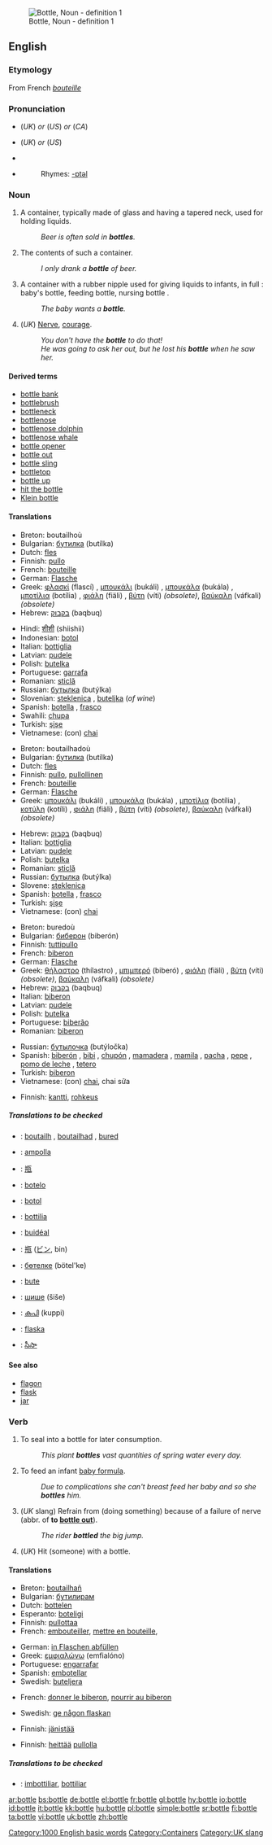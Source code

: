 [[Image:Beaujolais Nouveau bottle.jpg|thumb|Bottle, Noun - definition 1]]
==English==

===Etymology===
From French ''[[bouteille]]''

===Pronunciation===
*{{IPA|/ˈbɒt(ə)l/}} (''UK'') ''or'' {{IPA|/ˈbɑt(ə)l/}} (''US'') ''or'' {{IPA|/ˈbɑɾ(ə)l/}} (''CA'')
*{{SAMPA|/"bQt(@)l/}} (''UK'') ''or'' {{SAMPA|/"bAt(@)l/}} (''US'')
*{{audio|en-us-bottle.ogg|Audio (US)}}
*{{audio|en-ca-bottle.ogg|Audio (CA)}}
*:Rhymes: [[Rhymes:English:-ɒtəl|-ɒtəl]]

===Noun===
{{en-noun}}

# A container, typically made of glass and having a tapered neck, used for holding liquids.
#: ''Beer is often sold in '''bottles'''.''
# The contents of such a container.
#: ''I only drank a '''bottle''' of beer.''
# A container with a rubber nipple used for giving liquids to infants, in full : baby's bottle, feeding bottle, nursing bottle {{US}}.
#: ''The baby wants a '''bottle'''.''
# (''UK'') [[Nerve]], [[courage]].
#: ''You don't have the '''bottle''' to do that!''
#: ''He was going to ask her out, but he lost his '''bottle''' when he saw her.''

====Derived terms====
* [[bottle bank]]
* [[bottlebrush]]
* [[bottleneck]]
* [[bottlenose]]
* [[bottlenose dolphin]]
* [[bottlenose whale]]
* [[bottle opener]]
* [[bottle out]]
* [[bottle sling]]
* [[bottletop]]
* [[bottle up]]
* [[hit the bottle]]
* [[Klein bottle]]

====Translations====
{{trans-top|A container, typically made of glass and having a tapered neck, used for holding liquids}}
*Breton: boutailhoù {{p}}
*Bulgarian: [[бутилка]] (butílka) {{f}}
*Dutch: [[fles]] {{f}}
*Finnish: [[pullo]]
*French: [[bouteille]] {{f}}
*German: [[Flasche]] {{f}}
*Greek: [[φλασκί]] (flascí) {{n}}, [[μπουκάλι]] (bukáli) {{n}}, [[μπουκάλα]] (bukála) {{f}}, [[μποτίλια]] (botília) {{f}}, [[φιάλη]] (fiäli) {{f}}, [[βύτη]] (víti) {{f}} ''(obsolete)'', [[βαύκαλη]] (váfkali) {{f}} ''(obsolete)''
*Hebrew: [[בקבוק]] (baqbuq) {{m}}
{{trans-mid}}
*Hindi: [[शीशी]] (shiishii) {{f}}
*Indonesian: [[botol]]
*Italian: [[bottiglia]] {{f}}
*Latvian: [[pudele]] {{f}}
*Polish: [[butelka]] {{f}}
*Portuguese: [[garrafa]] {{f}}
*Romanian: [[sticlă]]
*Russian: [[бутылка]] (butýlka) {{f}}
*Slovenian: [[steklenica]] {{f}}, [[buteljka]] {{f}} (''of wine'')
*Spanish: [[botella]] {{f}}, [[frasco]] {{m}}
*Swahili: [[chupa]]
*Turkish: [[şişe]]
*Vietnamese: (con) [[chai]]
{{trans-bottom}}

{{trans-top|The contents of such a container}}
*Breton: boutailhadoù {{p}}
*Bulgarian: [[бутилка]] (butílka) {{f}}
*Dutch: [[fles]] {{f}}
*Finnish: [[pullo]], [[pullollinen]]
*French: [[bouteille]] {{f}}
*German: [[Flasche]] {{f}}
*Greek: [[μπουκάλι]] (bukáli) {{n}}, [[μπουκάλα]] (bukála) {{f}}, [[μποτίλια]] (botília) {{f}}, [[κοτύλη]] (kotíli) {{f}}, [[φιάλη]] (fiäli) {{f}}, [[βύτη]] (víti) {{f}} ''(obsolete)'', [[βαύκαλη]] (váfkali) {{f}} ''(obsolete)''
{{trans-mid}}
*Hebrew: [[בקבוק]] (baqbuq) {{m}}
*Italian: [[bottiglia]] {{f}}
*Latvian: [[pudele]] {{f}}
*Polish: [[butelka]] {{f}}
*Romanian: [[sticlă]]
*Russian: [[бутылка]] (butýlka) {{f}}
*Slovene: [[steklenica]] {{f}}
*Spanish: [[botella]] {{f}}, [[frasco]] {{m}}
*Turkish: [[şişe]]
*Vietnamese: (con) [[chai]]
{{trans-bottom}}

{{trans-top|A container with a rubber nipple used for giving liquids to infants}}
*Breton: buredoù {{p}}
*Bulgarian: [[биберон]] (biberón) {{m}}
*Finnish: [[tuttipullo]]
*French: [[biberon]] {{m}}
*German: [[Flasche]] {{f}}
*Greek: [[θήλαστρο]] (thílastro) {{n}}, [[μπιμπερό]] (biberó) {{n}}, [[φιάλη]] (fiäli) {{f}}, [[βύτη]] (víti) {{f}} ''(obsolete)'', [[βαύκαλη]] (váfkali) {{f}} ''(obsolete)''
*Hebrew: [[בקבוק]] (baqbuq) {{m}}
*Italian: [[biberon]] {{m}}
*Latvian: [[pudele]] {{f}}
*Polish: [[butelka]] {{f}}
*Portuguese: [[biberão]] {{m}}
*Romanian: [[biberon]]
{{trans-mid}}
*Russian: [[бутылочка]] (butýločka) {{f}}
*Spanish: [[biberón]] {{m}} {{italbrac|especially Spain, Dominican Republic and Mexico - formal in other countries}}, [[bibi]] {{m}} {{italbrac|Puerto Rico|colloquial}}, [[chupón]] {{m}} {{italbrac|Costa Rica}}, [[mamadera]] {{f}} {{italbrac|Argentina|Bolivia|Chile|Cuba|Ecuador|Panama|Paraguay|Peru| Uruguay}}, [[mamila]] {{m}} {{italbrac|Mexico|colloquial}}, [[pacha]] {{f}} {{italbrac|El Salvador|Guatemala|Nicaragua}}, [[pepe]] {{m}} {{italbrac|Honduras|colloquial}}, [[pomo de leche]] {{m}} {{italbrac|Cuba}}, [[tetero]] {{m}} {{italbrac|Colombia|Venezuela}} 
*Turkish: [[biberon]]
*Vietnamese: (con) [[chai]], chai sữa
{{trans-bottom}}

{{trans-top|Nerve, courage}}
*Finnish: [[kantti]], [[rohkeus]]
{{trans-mid}}
{{trans-bottom}}

=====Translations to be checked=====
{{checktrans}}
{{top}}
*{{ttbc|Breton}}: [[boutailh]] {{f}}, [[boutailhad]] {{f}}, [[bured]] {{f}}
*{{ttbc|Catalan}}: [[ampolla]] {{f}}
*{{ttbc|CJKV Characters}}: [[瓶]]
*{{ttbc|Esperanto}}: [[botelo]]
*{{ttbc|Indonesian}}: [[botol]]
*{{ttbc|Interlingua}}: [[bottilia]]
*{{ttbc|Irish}}: [[buidéal]]
*{{ttbc|Japanese}}: [[瓶]] ([[ビン]], bin)
*{{ttbc|Kazakh}}: [[бөтелке]] (bötel'ke)
{{mid}}
*{{ttbc|Kuna}}: [[bute]]
*{{ttbc|Macedonian}}: [[шише]] (šiše)
*{{ttbc|Malayalam}}: [[കുപി]] (kuppi)
*{{ttbc|Swedish}}: [[flaska]]
*{{ttbc|Telugu}}: [[సీసా]]
{{bottom}}

====See also====
*[[flagon]]
*[[flask]]
*[[jar]]

===Verb===
{{en-verb|bottl|ing}}

# To seal into a bottle for later consumption.
#: ''This plant '''bottles''' vast quantities of spring water every day.''
# {{UK}} To feed an infant [[baby formula]].
#: ''Due to complications she can't breast feed her baby and so she '''bottles''' him.''
# (''UK'' slang) Refrain from (doing something) because of a failure of nerve (abbr. of '''to [[bottle out]]''').
#: ''The rider '''bottled''' the big jump.''
# (''UK'') Hit (someone) with a bottle.

====Translations====
{{trans-top|To seal into a bottle for later consumption}}
*Breton: [[boutailhañ]]
*Bulgarian: [[бутилирам]]
*Dutch: [[bottelen]]
*Esperanto: [[boteligi]]
*Finnish: [[pullottaa]]
*French: [[embouteiller]], [[mettre en bouteille]],
{{trans-mid}}
*German: [[in Flaschen abfüllen]]
*Greek: [[εμφιαλώνω]] (emfialóno)
*Portuguese: [[engarrafar]]
*Spanish: [[embotellar]]
*Swedish: [[buteljera]]
{{trans-bottom}}

{{trans-top|To feed an infant baby formula}}
*French: [[donner le biberon]], [[nourrir au biberon]]
{{trans-mid}}
*Swedish: [[ge någon flaskan]]
{{trans-bottom}}

{{trans-top|Refrain from (doing something) because of a failure of nerve}}
*Finnish: [[jänistää]]
{{trans-mid}}
{{trans-bottom}}

{{trans-top|Hit (someone) with a bottle}}
*Finnish: [[heittää]] [[pullolla]]
{{trans-mid}}
{{trans-bottom}}

=====Translations to be checked=====
{{checktrans}}
{{top}}
*{{ttbc|Interlingua}}: [[imbottiliar]], [[bottiliar]]
{{mid}}
{{bottom}}

[[Category:1000 English basic words]]
[[Category:Containers]]
[[Category:UK slang]]

[[ar:bottle]]
[[bs:bottle]]
[[de:bottle]]
[[el:bottle]]
[[fr:bottle]]
[[gl:bottle]]
[[hy:bottle]]
[[io:bottle]]
[[id:bottle]]
[[it:bottle]]
[[kk:bottle]]
[[hu:bottle]]
[[pl:bottle]]
[[simple:bottle]]
[[sr:bottle]]
[[fi:bottle]]
[[ta:bottle]]
[[vi:bottle]]
[[uk:bottle]]
[[zh:bottle]]